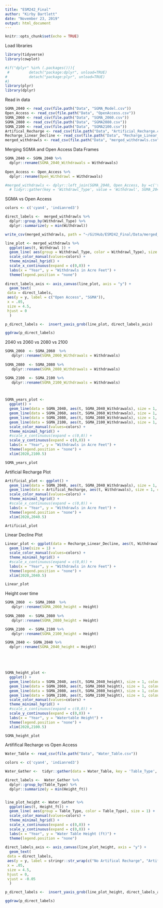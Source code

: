 ```yaml
---
title: "ESM242_Final"
author: "Kirby Bartlett"
date: "November 23, 2019"
output: html_document
---
```


```r
knitr::opts_chunk$set(echo = TRUE)
```

Load libraries 
```r
library(tidyverse)
library(cowplot)

#if("dplyr" %in% (.packages())){
 #         detach("package:dplyr", unload=TRUE) 
#          detach("package:plyr", unload=TRUE) 
#} 
library(plyr)
library(dplyr)
```
Read in data
```r
SGMA_2040 <- read_csv(file.path("Data", "SGMA_Model.csv"))
Open_Access <- read_csv(file.path("Data", "OpenAccess.csv"))
SGMA_2060 <- read_csv(file.path("Data", "SGMA_2060.csv"))
SGMA_2080 <- read_csv(file.path("Data", "SGMA2080.csv"))
SGMA_2100 <- read_csv(file.path("Data", "SGMA2100.csv"))
Artifical_Recharge <- read_csv(file.path("Data", "Artificial_Recharge.csv"))
Recharge_Linear_Decline <- read_csv(file.path("Data", "Recharge_Linear_Decline.csv"))
merged_withdrawls <- read_csv(file.path("Data", "merged_withdrawls.csv"))
```

Merging SGMA and Open Access Data Frames 
```r

SGMA_2040 <- SGMA_2040 %>% 
  dplyr::rename(SGMA_2040_Withdrawals = Withdrawals) 
  
Open_Access <- Open_Access %>% 
  dplyr::rename(Open_Withdrawl = Withdrawals) 

#merged_withdrawls <- dplyr::left_join(SGMA_2040, Open_Access, by =c('t')) %>% 
  # tidyr::gather(key = 'Withdrawl_Type', value = 'Withdrawl', SGMA_2040_Withdrawals, Open_Withdrawl)

```


SGMA vs Open Access
```r
colors <- c('cyan4', 'indianred3')

direct_labels <-  merged_withdrawls %>% 
  dplyr::group_by(Withdrawl_Type) %>%
  dplyr::summarize(y = min(Withdrawl))

write_csv(merged_withdrawls, path = "~/GitHub/ESM242_Final/Data/merged_withdrawls.csv")

line_plot <- merged_withdrawls %>%
  ggplot(aes(t, Withdrawl )) +
  geom_line( aes(group = Withdrawl_Type, color = Withdrawl_Type), size = 1) +
  scale_color_manual(values=colors) +
  theme_minimal_hgrid() +
  scale_x_continuous(expand = c(0,0)) +
  labs(x = "Year", y = "Withdrawls in Acre Feet") +
  theme(legend.position = "none") 
  
direct_labels_axis <- axis_canvas(line_plot, axis = "y") +
  geom_text(
 data = direct_labels,
 aes(y = y, label = c("Open Access", "SGMA")),
 x = .05,
 size = 4.5,
 hjust = 0
  )

p_direct_labels <-  insert_yaxis_grob(line_plot, direct_labels_axis)

ggdraw(p_direct_labels)
```

2040 vs 2060 vs 2080 vs 2100
```r

SGMA_2060  <- SGMA_2060  %>% 
   dplyr::rename(SGMA_2060_Withdrawals = Withdrawals) 
  
SGMA_2080  <- SGMA_2080 %>% 
   dplyr::rename(SGMA_2080_Withdrawals = Withdrawals) 

SGMA_2100  <- SGMA_2100 %>% 
   dplyr::rename(SGMA_2100_Withdrawals = Withdrawals) 



SGMA_years_plot <-
  ggplot() +
  geom_line(data = SGMA_2040, aes(t, SGMA_2040_Withdrawals), size = 1, colour = 'indianred3') +
  geom_line(data = SGMA_2060, aes(t, SGMA_2060_Withdrawals), size = 1, colour = 'cyan4') +
  geom_line(data = SGMA_2080, aes(t, SGMA_2080_Withdrawals), size = 1, colour = "#F1A94E") +
  geom_line(data = SGMA_2100, aes(t, SGMA_2100_Withdrawals), size = 1, colour = "#669900") +
  scale_color_manual(values=colors) +
  theme_minimal_hgrid() +
  #scale_x_continuous(expand = c(0,0)) +
  scale_y_continuous(expand = c(0,0)) +
  labs(x = "Year", y = "Withdrawls in Acre Feet") +
  theme(legend.position = "none") +
  xlim(2020,2100.5)

SGMA_years_plot

```

Artificial Recharge Plot 
```r
Artificial_plot <- ggplot() +
  geom_line(data = SGMA_2040, aes(t, SGMA_2040_Withdrawals), size = 1, colour = 'indianred3') +
  geom_line(data = Artifical_Recharge, aes(t, Withdrawals), size = 1, colour = 'cyan4') +
  scale_color_manual(values=colors) +
  theme_minimal_hgrid() +
  #scale_x_continuous(expand = c(0,0)) +
  labs(x = "Year", y = "Withdrawls in Acre Feet") +
  theme(legend.position = "none") +
  xlim(2020,2040.5)

Artificial_plot
```

Linear Decline Plot 
```r
Linear_plot <- ggplot(data = Recharge_Linear_Decline, aes(t, Withdrawals)) +
  geom_line(size = 1) +
  scale_color_manual(values=colors) +
  theme_minimal_hgrid() +
  #scale_x_continuous(expand = c(0,0)) +
  labs(x = "Year", y = "Withdrawls in Acre Feet") +
  theme(legend.position = "none") +
  xlim(2020,2040.5)

Linear_plot 
```

Height over time 
```r

SGMA_2060  <- SGMA_2060  %>% 
   dplyr::rename(SGMA_2060_height = Height) 
  
SGMA_2080  <- SGMA_2080 %>% 
   dplyr::rename(SGMA_2080_height = Height) 

SGMA_2100  <- SGMA_2100 %>% 
   dplyr::rename(SGMA_2100_height = Height) 

SGMA_2040 <- SGMA_2040 %>% 
  dplyr::rename(SGMA_2040_height = Height) 





SGMA_height_plot <-
  ggplot() +
  geom_line(data = SGMA_2040, aes(t, SGMA_2040_height), size = 1, colour = 'indianred3') +
  geom_line(data = SGMA_2060, aes(t, SGMA_2060_height), size = 1, colour = 'cyan4') +
  geom_line(data = SGMA_2080, aes(t, SGMA_2080_height), size = 1, colour = "#F1A94E") +
  geom_line(data = SGMA_2100, aes(t, SGMA_2100_height), size = 1, colour = "#669900") +
  scale_color_manual(values=colors) +
  theme_minimal_hgrid() +
  #scale_x_continuous(expand = c(0,0)) +
  scale_y_continuous(expand = c(0,0)) +
  labs(x = "Year", y = "Watertable Height") +
  theme(legend.position = "none") +
  xlim(2020,2100.5) 

SGMA_height_plot

```

Artififical Recharge vs Open Access 
```r
Water_Table <- read_csv(file.path("Data", "Water_Table.csv"))

colors <- c('cyan4', 'indianred3')

Water_Gather <-  tidyr::gather(data = Water_Table, key = 'Table_Type', value = 'Height_ft', height_Recharge, Height_Open)

direct_labels <-  Water_Gather %>% 
  dplyr::group_by(Table_Type) %>%
  dplyr::summarize(y = min(Height_ft))


line_plot_height <- Water_Gather %>%
  ggplot(aes(t, Height_ft)) +
  geom_line( aes(group = Table_Type, color = Table_Type), size = 1) +
  scale_color_manual(values=colors) +
  theme_minimal_hgrid() +
  scale_x_continuous(expand = c(0,0)) +
  scale_y_continuous(expand = c(0,0)) +
  labs(x = "Year", y = "Water Table Height (ft)") +
  theme(legend.position = "none") 
  
direct_labels_axis <- axis_canvas(line_plot_height, axis = "y") +
  geom_text(
 data = direct_labels,
 aes(y = y, label = stringr::str_wrap(c("No Artifical Recharge", "Artificial Recharge Included"),1)),
 x = .05,
 size = 4.5,
 hjust = 0,
 vjust = -0.05
  )

p_direct_labels <-  insert_yaxis_grob(line_plot_height, direct_labels_axis)

ggdraw(p_direct_labels)

```

